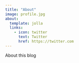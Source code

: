 ---
title: "About"
image: profile.jpg
about:
  template: jolla
  links:
    - icon: twitter
      text: Twitter
      href: https://twitter.com
---

About this blog
